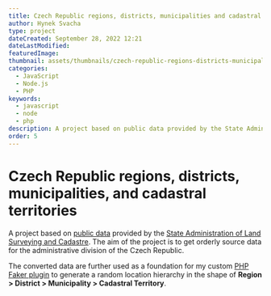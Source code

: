 ```yaml
---
title: Czech Republic regions, districts, municipalities and cadastral territories
author: Hynek Svacha
type: project
dateCreated: September 28, 2022 12:21
dateLastModified:
featuredImage:
thumbnail: assets/thumbnails/czech-republic-regions-districts-municipalities-cadastral-territories-thumbnail.png
categories:
  - JavaScript
  - Node.js
  - PHP
keywords:
  - javascript
  - node
  - php
description: A project based on public data provided by the State Administration of Land Surveying and Cadastre. The aim of the project is to convert the untidy source files to a clean hierarchy, Region > District > Municipality > Cadastral territory.
order: 5
---
```


# Czech Republic regions, districts, municipalities, and cadastral territories

<DevstackItem item="javascript" label="JavaScript" />
<DevstackItem item="nodejs" label="Node.js" />
<DevstackItem item="php" label="PHP" />

A project based on [public data](https://www.cuzk.cz/Katastr-nemovitosti/Poskytovani-udaju-z-KN/Ciselniky-ISKN/Ciselniky-katastralnich-uzemi-a-pracovist-resortu.aspx) provided by the [State Administration of Land Surveying and Cadastre](https://www.cuzk.cz/Uvod.aspx). The aim of the project is to get orderly source data for the administrative division of the Czech Republic.

The converted data are further used as a foundation for my custom [PHP Faker plugin](https://github.com/HynekS/faker-czech-rep-admin-units) to generate a random location hierarchy in the shape of **Region > District > Municipality > Cadastral Territory**.